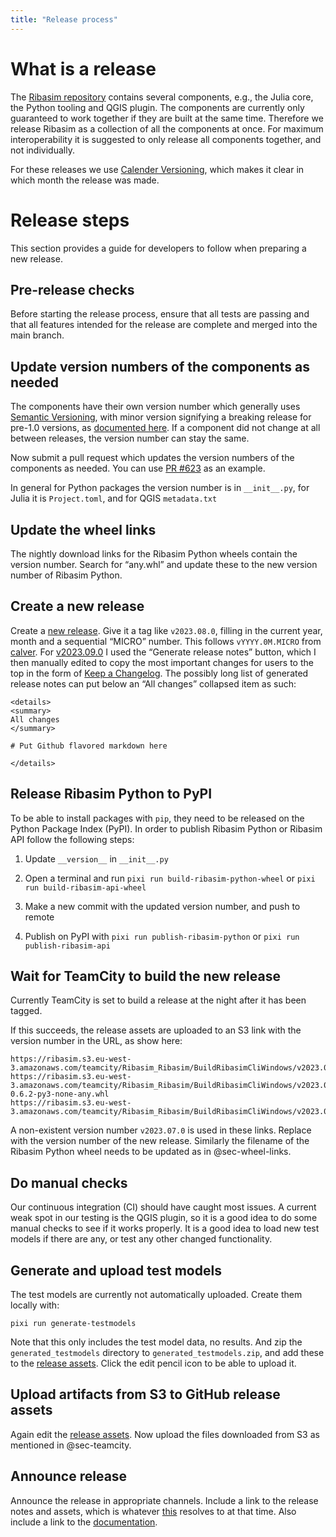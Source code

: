 ```yaml
---
title: "Release process"
---
```


# What is a release

The [Ribasim repository](https://github.com/Deltares/Ribasim) contains several components, e.g., the Julia core, the Python tooling and QGIS plugin.
The components are currently only guaranteed to work together if they are built at the same time.
Therefore we release Ribasim as a collection of all the components at once.
For maximum interoperability it is suggested to only release all components together, and not individually.

For these releases we use [Calender Versioning](https://calver.org/), which makes it clear in which month the release was made.

# Release steps

This section provides a guide for developers to follow when preparing a new release.

## Pre-release checks

Before starting the release process, ensure that all tests are passing and that all features intended for the release are complete and merged into the main branch.

## Update version numbers of the components as needed

The components have their own version number which generally uses [Semantic Versioning](https://semver.org/), with minor version signifying a breaking release for pre-1.0 versions, as [documented here](https://pkgdocs.julialang.org/v1/compatibility/#compat-pre-1.0). If a component did not change at all between releases, the version number can stay the same.

Now submit a pull request which updates the version numbers of the components as needed.
You can use [PR #623](https://github.com/Deltares/Ribasim/pull/623) as an example.

In general for Python packages the version number is in `__init__.py`, for Julia it is `Project.toml`, and for QGIS `metadata.txt`

## Update the wheel links {#sec-wheel-links}

The nightly download links for the Ribasim Python wheels contain the version number. Search for "any.whl" and update these to the new version number of Ribasim Python.

## Create a new release

Create a [new release](https://github.com/Deltares/Ribasim/releases/new).
Give it a tag like `v2023.08.0`, filling in the current year, month and a sequential "MICRO" number.
This follows `vYYYY.0M.MICRO` from [calver](https://calver.org/).
For [v2023.09.0](https://github.com/Deltares/Ribasim/releases/tag/v2023.09.0) I used the "Generate release notes" button, which I then manually edited to copy the most important changes for users to the top in the form of [Keep a Changelog](https://keepachangelog.com/en/1.0.0/).
The possibly long list of generated release notes can put below an "All changes" collapsed item as such:

```
<details>
<summary>
All changes
</summary>

# Put Github flavored markdown here

</details>

```

## Release Ribasim Python to PyPI

To be able to install packages with `pip`, they need to be released on the Python Package Index (PyPI).
In order to publish Ribasim Python or Ribasim API follow the following steps:

1) Update `__version__` in `__init__.py`

2) Open a terminal and run `pixi run build-ribasim-python-wheel` or `pixi run build-ribasim-api-wheel`

3) Make a new commit with the updated version number, and push to remote

4) Publish on PyPI with `pixi run publish-ribasim-python` or `pixi run publish-ribasim-api`

## Wait for TeamCity to build the new release {#sec-teamcity}

Currently TeamCity is set to build a release at the night after it has been tagged.

If this succeeds, the release assets are uploaded to an S3 link with the version number in the URL, as show here:

```
https://ribasim.s3.eu-west-3.amazonaws.com/teamcity/Ribasim_Ribasim/BuildRibasimCliWindows/v2023.07.0/ribasim_cli.zip
https://ribasim.s3.eu-west-3.amazonaws.com/teamcity/Ribasim_Ribasim/BuildRibasimCliWindows/v2023.07.0/ribasim-0.6.2-py3-none-any.whl
https://ribasim.s3.eu-west-3.amazonaws.com/teamcity/Ribasim_Ribasim/BuildRibasimCliWindows/v2023.07.0/ribasim_qgis.zip
```

::: {.callout-note}
A non-existent version number `v2023.07.0` is used in these links.
Replace with the version number of the new release.
Similarly the filename of the Ribasim Python wheel needs to be updated as in @sec-wheel-links.
:::

## Do manual checks

Our continuous integration (CI) should have caught most issues.
A current weak spot in our testing is the QGIS plugin, so it is a good idea to do some manual checks to see if it works properly.
It is a good idea to load new test models if there are any, or test any other changed functionality.

## Generate and upload test models

The test models are currently not automatically uploaded.
Create them locally with:

```
pixi run generate-testmodels
```

Note that this only includes the test model data, no results.
And zip the `generated_testmodels` directory to `generated_testmodels.zip`, and add these to the [release assets](https://github.com/Deltares/Ribasim/releases/latest).
Click the edit pencil icon to be able to upload it.

## Upload artifacts from S3 to GitHub release assets

Again edit the [release assets](https://github.com/Deltares/Ribasim/releases/latest).
Now upload the files downloaded from S3 as mentioned in @sec-teamcity.

## Announce release

Announce the release in appropriate channels.
Include a link to the release notes and assets, which is whatever [this](https://github.com/Deltares/Ribasim/releases/latest) resolves to at that time.
Also include a link to the [documentation](https://deltares.github.io/Ribasim/).
